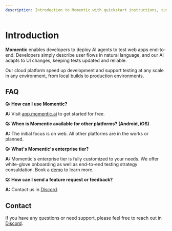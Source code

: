 ```yaml
---
description: Introduction to Momentic with quickstart instructions, tutorials, and more.
---
```


# Introduction

**Momentic** enables developers to deploy AI agents to test web apps end-to-end. Developers simply describe user flows in natural language, and our AI adapts to UI changes, keeping tests updated and reliable.

Our cloud platform speed up development and support testing at any scale in any environment, from local builds to production environments.

## FAQ

**Q: How can I use Momentic?**

**A:** Visit [app.momentic.ai](https://app.momentic.ai/sign-up) to get started for free.

**Q: When is Momentic available for other platforms? (Android, iOS)**

**A:** The initial focus is on web. All other platforms are in the works or planned.

**Q: What's Momentic's enterprise tier?**

**A:** Momentic's enterprise tier is fully customized to your needs. We offer white-glove
onboarding as well as end-to-end testing strategy consuldation. Book a [demo](https://momentic.ai/demo)
to learn more.

**Q: How can I send a feature request or feedback?**

**A:** Contact us in [Discord](https://momentic.ai/discord).

## Contact

If you have any questions or need support, please feel free to reach out in [Discord](https://momentic.ai/discord).
